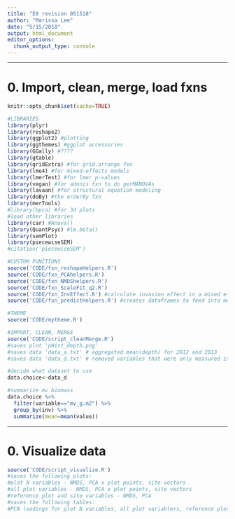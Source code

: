 ```yaml
---
title: "E8 revision 051518"
author: "Marissa Lee"
date: "5/15/2018"
output: html_document
editor_options: 
  chunk_output_type: console
---
```



_________________________________________________________________
# 0. Import, clean, merge, load fxns
```r
knitr::opts_chunk$set(cache=TRUE)

#LIBRARIES
library(plyr)
library(reshape2)
library(ggplot2) #plotting
library(ggthemes) #ggplot accessories
library(GGally) #????
library(gtable)
library(gridExtra) #for grid.arrange fxn
library(lme4) #for mixed-effects models
library(lmerTest) #for lmer p-values
library(vegan) #for adonis fxn to do perMANOVAs
library(lavaan) #for structural equation modeling
library(doBy) #the orderBy fxn
library(merTools)
#library(bpca) #for 3d plots
#load other libraries
library(car) #Anova()
library(QuantPsyc) #lm.beta()
library(semPlot)
library(piecewiseSEM)
#citation('piecewiseSEM')

#CUSTOM FUNCTIONS
source('CODE/fxn_reshapeHelpers.R')
source('CODE/fxn_PCAhelpers.R')
source('CODE/fxn_NMDShelpers.R')
source('CODE/fxn_ScaleFit_q2.R')
source('CODE/fxn_InvEffect.R') #calculate invasion effect in a mixed effects model
source('CODE/fxn_predictHelpers.R') #creates dataframes to feed into model predictions

#THEME
source('CODE/mytheme.R')

#IMPORT, CLEAN, MERGE
source('CODE/script_cleanMerge.R')
#saves plot 'pHist_depth.png'
#saves data 'data_a.txt' # aggregated mean(depth) for 2012 and 2013
#saves data 'data_d.txt' # removed variables that were only measured in 2011 (i.e. full soil depth 0-15cm measurements)

#decide what dataset to use
data.choice<-data_d

#summarize mv biomass
data.choice %>% 
  filter(variable=="mv_g.m2") %>%
  group_by(inv) %>%
  summarize(mean=mean(value))

```

_________________________________________________________________
# 0. Visualize data
```r
source('CODE/script_visualize.R')
#saves the following plots:
#plot N variables - NMDS, PCA x plot points, site vectors
#all plot variables - NMDS, PCA x plot points, site vectors
#reference plot and site variables - NMDS, PCA
#saves the following tables:
#PCA loadings for plot N variables, all plot variablers, reference plot and site variables
```
